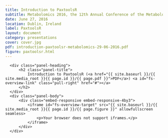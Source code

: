 ```yaml
---
title: Introduction to PaxtoolsR
subtitle: Metabolomics 2016, the 12th Annual Conference of the Metabolomics Society at University College Dublin.
date: June 27, 2016
location: Dublin, Ireland
label: PaxtoolsR
layout: document
category: presentations
cover: cover.jpg
pdf: introduction-paxtoolsr-metabolomics-29-06-2016.pdf
figure: paxtoolsr.html
---
```


  <!-- <object data="{{ site.baseurl }}/{{ site.media_root }}{{ page.id }}/{{ page.pdf }}" type="application/pdf" width="100%" height="800px">
    <p>It appears you don't have a PDF plugin for this browser.
    No biggie... you can <a href="{{ site.baseurl }}/{{ site.media_root }}{{ page.id }}/{{ page.pdf }}">click here to
    download the PDF file.</a></p>
  </object> -->
  <script type="text/javascript">
    /*!
    * screenfull
    * v3.0.0 - 2015-11-24
    * (c) Sindre Sorhus; MIT License
    */
    !function(){"use strict";var a="undefined"!=typeof module&&module.exports,b="undefined"!=typeof Element&&"ALLOW_KEYBOARD_INPUT"in Element,c=function(){for(var a,b,c=[["requestFullscreen","exitFullscreen","fullscreenElement","fullscreenEnabled","fullscreenchange","fullscreenerror"],["webkitRequestFullscreen","webkitExitFullscreen","webkitFullscreenElement","webkitFullscreenEnabled","webkitfullscreenchange","webkitfullscreenerror"],["webkitRequestFullScreen","webkitCancelFullScreen","webkitCurrentFullScreenElement","webkitCancelFullScreen","webkitfullscreenchange","webkitfullscreenerror"],["mozRequestFullScreen","mozCancelFullScreen","mozFullScreenElement","mozFullScreenEnabled","mozfullscreenchange","mozfullscreenerror"],["msRequestFullscreen","msExitFullscreen","msFullscreenElement","msFullscreenEnabled","MSFullscreenChange","MSFullscreenError"]],d=0,e=c.length,f={};e>d;d++)if(a=c[d],a&&a[1]in document){for(d=0,b=a.length;b>d;d++)f[c[0][d]]=a[d];return f}return!1}(),d={request:function(a){var d=c.requestFullscreen;a=a||document.documentElement,/5\.1[\.\d]* Safari/.test(navigator.userAgent)?a[d]():a[d](b&&Element.ALLOW_KEYBOARD_INPUT)},exit:function(){document[c.exitFullscreen]()},toggle:function(a){this.isFullscreen?this.exit():this.request(a)},raw:c};return c?(Object.defineProperties(d,{isFullscreen:{get:function(){return Boolean(document[c.fullscreenElement])}},element:{enumerable:!0,get:function(){return document[c.fullscreenElement]}},enabled:{enumerable:!0,get:function(){return Boolean(document[c.fullscreenEnabled])}}}),void(a?module.exports=d:window.screenfull=d)):void(a?module.exports=!1:window.screenfull=!1)}();
  </script>

  <div class="panel panel-default">
      <div class="panel-heading">
          <h2 class="panel-title">
              Introduction to PaxtoolsR (<a href="{{ site.baseurl }}/{{ site.media_root }}{{ page.id }}/{{ page.pdf }}">PDF</a>) <a id="fs-overview-link" class="pull-right" href="#"></a>
          </h2>
      </div>
      <div class="panel-body">
          <div class="embed-responsive embed-responsive-4by3">
              <iframe id="fs-overview-target" src="{{ site.baseurl }}/{{ site.media_root }}{{ page.id }}/{{ page.figure }}" allowfullscreen seamless>
                  <p>Your browser does not support iframes.</p>
              </iframe>
          </div>
      </div>
  </div>
